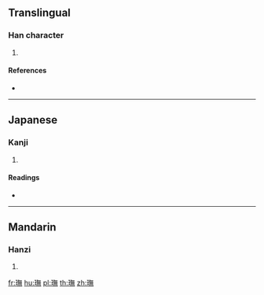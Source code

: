 ==Translingual==

===Han character===
{{Han char|rn=96|rad=玉|as=12|sn=16|four=|canj=MGOTF}}

# {{defn|Han|sort=玉12}}

====References====
* {{Han ref|kx=0741.250|dkj=21226|dj=1151.050|hdz=21137.150|uh=7491|ud=29841}}

----

==Japanese==

===Kanji===
{{ja-kanji|grade=|rs=玉12}}

# {{defn|lang=ja|sort=玉12}}

====Readings====
* {{ja-readings|on=[[ぶ]] (bu), [[む]] (mu)|kun=[[いし]] (ishi)|nanori=}}

----

==Mandarin==

===Hanzi===
{{cmn-hanzi|pin=[[wú]] ([[wu2]])|wg=wu<sup>2</sup>}}

# {{defn|lang=cmn|sort=玉12}}

[[fr:璑]]
[[hu:璑]]
[[pl:璑]]
[[th:璑]]
[[zh:璑]]